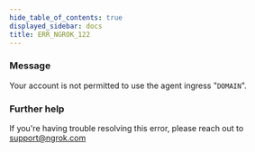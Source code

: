 ```yaml
---
hide_table_of_contents: true
displayed_sidebar: docs
title: ERR_NGROK_122
---
```




### Message

Your account is not permitted to use the agent ingress "`DOMAIN`".

<ErrorDetails error="err_ngrok_122" />

### Further help

If you're having trouble resolving this error, please reach out to [support@ngrok.com](mailto:support@ngrok.com?subject=Help%20with%20ERR_NGROK_122)
